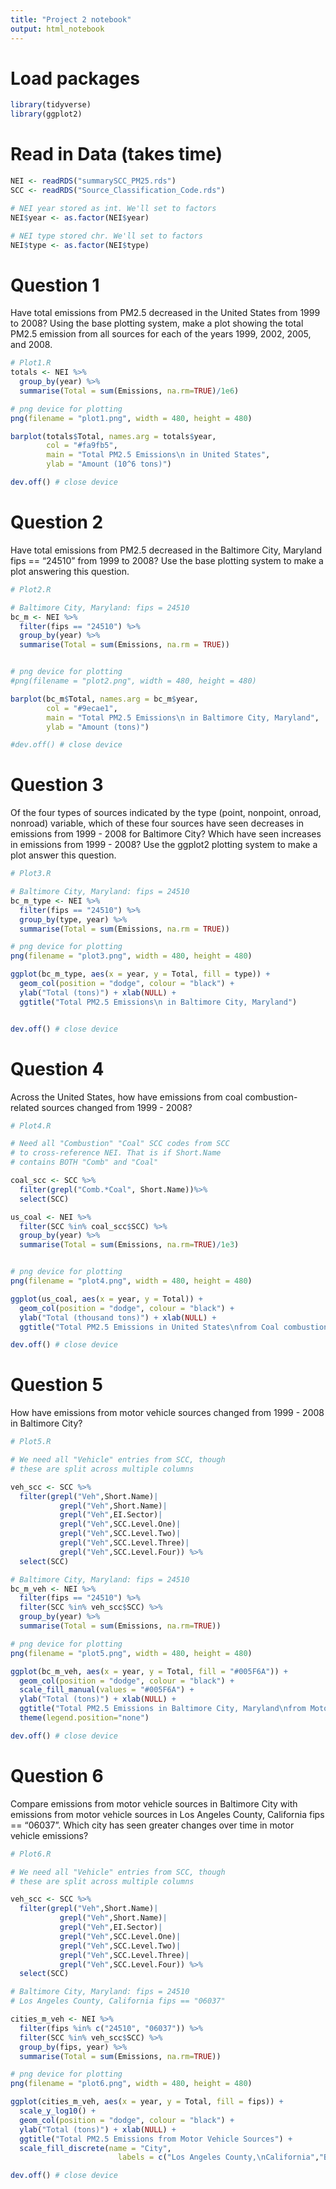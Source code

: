 ```yaml
---
title: "Project 2 notebook"
output: html_notebook
---
```


# Load packages
```r
library(tidyverse)
library(ggplot2)
```

# Read in Data (takes time)
```r
NEI <- readRDS("summarySCC_PM25.rds")
SCC <- readRDS("Source_Classification_Code.rds")

# NEI year stored as int. We'll set to factors
NEI$year <- as.factor(NEI$year)

# NEI type stored chr. We'll set to factors
NEI$type <- as.factor(NEI$type)

```
# Question 1

Have total emissions from PM2.5 decreased in the United States from 1999 to 2008? Using the base plotting system, make a plot showing the total PM2.5 emission from all sources for each of the years 1999, 2002, 2005, and 2008.
```r
# Plot1.R
totals <- NEI %>%
  group_by(year) %>%
  summarise(Total = sum(Emissions, na.rm=TRUE)/1e6)

# png device for plotting
png(filename = "plot1.png", width = 480, height = 480)

barplot(totals$Total, names.arg = totals$year,
        col = "#fa9fb5",
        main = "Total PM2.5 Emissions\n in United States",
        ylab = "Amount (10^6 tons)")

dev.off() # close device
```

# Question 2

Have total emissions from PM2.5 decreased in the Baltimore City, Maryland fips == "24510" from 1999 to 2008? Use the base plotting system to make a plot answering this question.
```r
# Plot2.R

# Baltimore City, Maryland: fips = 24510
bc_m <- NEI %>%
  filter(fips == "24510") %>%
  group_by(year) %>%
  summarise(Total = sum(Emissions, na.rm = TRUE))


# png device for plotting
#png(filename = "plot2.png", width = 480, height = 480)

barplot(bc_m$Total, names.arg = bc_m$year,
        col = "#9ecae1",
        main = "Total PM2.5 Emissions\n in Baltimore City, Maryland",
        ylab = "Amount (tons)")

#dev.off() # close device
```

# Question 3

Of the four types of sources indicated by the type (point, nonpoint, onroad, nonroad) variable, which of these four sources have seen decreases in emissions from 1999 - 2008 for Baltimore City? Which have seen increases in emissions from 1999 - 2008? Use the ggplot2 plotting system to make a plot answer this question.
```r
# Plot3.R

# Baltimore City, Maryland: fips = 24510
bc_m_type <- NEI %>%
  filter(fips == "24510") %>%
  group_by(type, year) %>%
  summarise(Total = sum(Emissions, na.rm = TRUE))

# png device for plotting
png(filename = "plot3.png", width = 480, height = 480)

ggplot(bc_m_type, aes(x = year, y = Total, fill = type)) + 
  geom_col(position = "dodge", colour = "black") +
  ylab("Total (tons)") + xlab(NULL) +
  ggtitle("Total PM2.5 Emissions\n in Baltimore City, Maryland")


dev.off() # close device
```

# Question 4

Across the United States, how have emissions from coal combustion-related sources changed from 1999 - 2008?
```r
# Plot4.R

# Need all "Combustion" "Coal" SCC codes from SCC
# to cross-reference NEI. That is if Short.Name
# contains BOTH "Comb" and "Coal"

coal_scc <- SCC %>%
  filter(grepl("Comb.*Coal", Short.Name))%>%
  select(SCC)

us_coal <- NEI %>%
  filter(SCC %in% coal_scc$SCC) %>%
  group_by(year) %>%
  summarise(Total = sum(Emissions, na.rm=TRUE)/1e3)


# png device for plotting
png(filename = "plot4.png", width = 480, height = 480)

ggplot(us_coal, aes(x = year, y = Total)) + 
  geom_col(position = "dodge", colour = "black") +
  ylab("Total (thousand tons)") + xlab(NULL) +
  ggtitle("Total PM2.5 Emissions in United States\nfrom Coal combustion-related sources")

dev.off() # close device
```

# Question 5

How have emissions from motor vehicle sources changed from 1999 - 2008 in Baltimore City?
```r
# Plot5.R

# We need all "Vehicle" entries from SCC, though
# these are split across multiple columns

veh_scc <- SCC %>%
  filter(grepl("Veh",Short.Name)|
           grepl("Veh",Short.Name)|
           grepl("Veh",EI.Sector)|
           grepl("Veh",SCC.Level.One)|
           grepl("Veh",SCC.Level.Two)|
           grepl("Veh",SCC.Level.Three)|
           grepl("Veh",SCC.Level.Four)) %>%
  select(SCC)

# Baltimore City, Maryland: fips = 24510
bc_m_veh <- NEI %>%
  filter(fips == "24510") %>%
  filter(SCC %in% veh_scc$SCC) %>%
  group_by(year) %>%
  summarise(Total = sum(Emissions, na.rm=TRUE))

# png device for plotting
png(filename = "plot5.png", width = 480, height = 480)

ggplot(bc_m_veh, aes(x = year, y = Total, fill = "#005F6A")) +
  geom_col(position = "dodge", colour = "black") +
  scale_fill_manual(values = "#005F6A") +
  ylab("Total (tons)") + xlab(NULL) +
  ggtitle("Total PM2.5 Emissions in Baltimore City, Maryland\nfrom Motor Vehicle Sources") + 
  theme(legend.position="none")

dev.off() # close device
```

# Question 6

Compare emissions from motor vehicle sources in Baltimore City with emissions from motor vehicle sources in Los Angeles County, California fips == "06037". Which city has seen greater changes over time in motor vehicle emissions?
```r
# Plot6.R

# We need all "Vehicle" entries from SCC, though
# these are split across multiple columns

veh_scc <- SCC %>%
  filter(grepl("Veh",Short.Name)|
           grepl("Veh",Short.Name)|
           grepl("Veh",EI.Sector)|
           grepl("Veh",SCC.Level.One)|
           grepl("Veh",SCC.Level.Two)|
           grepl("Veh",SCC.Level.Three)|
           grepl("Veh",SCC.Level.Four)) %>%
  select(SCC)

# Baltimore City, Maryland: fips = 24510
# Los Angeles County, California fips == "06037"

cities_m_veh <- NEI %>%
  filter(fips %in% c("24510", "06037")) %>%
  filter(SCC %in% veh_scc$SCC) %>%
  group_by(fips, year) %>%
  summarise(Total = sum(Emissions, na.rm=TRUE))

# png device for plotting
png(filename = "plot6.png", width = 480, height = 480)

ggplot(cities_m_veh, aes(x = year, y = Total, fill = fips)) +
  scale_y_log10() +
  geom_col(position = "dodge", colour = "black") +
  ylab("Total (tons)") + xlab(NULL) +
  ggtitle("Total PM2.5 Emissions from Motor Vehicle Sources") + 
  scale_fill_discrete(name = "City",
                        labels = c("Los Angeles County,\nCalifornia","Baltimore City,\nMaryland"))

dev.off() # close device
```
